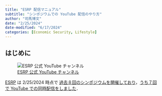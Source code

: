 ```yaml
---
title: "ESRP 配信マニュアル"
subtitle: "シンポジウムでの YouTube 配信のやり方"
author: "司馬博文"
date: "2/25/2024"
date-modified: "6/17/2024"
categories: [Economic Security, Lifestyle]
---
```


## はじめに {.unnumbered}

![[ESRP 公式 YouTube チャンネル](https://www.youtube.com/@ESRP/featured)](YouTube%E3%83%81%E3%83%A3%E3%83%B3%E3%83%8D%E3%83%AB.png)

[ESRP](https://esrp.rcast.u-tokyo.ac.jp/) は 2/25/2024 時点で [過去８回のシンポジウムを開催しており](https://esrp.rcast.u-tokyo.ac.jp/events/)，[うち７回で YouTube での同時配信をしました](https://www.youtube.com/@ESRP/streams)．